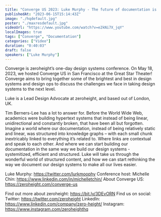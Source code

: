 ```yaml
---
title: "Converge US 2023: Luke Murphy - The future of documentation is structured"
publishedAt: "2023-06-15T15:14:43Z"
image: "./hqdefault.jpg"
poster: "./maxresdefault.jpg"
videoUrl: "https://www.youtube.com/watch?v=e2kNi7X_jqY"
localImages: true
tags: ["Converge", "Documentation"]
categories: ["Video"]
duration: "0:40:03"
draft: false
speakers: ["Luke Murphy"]
---
```


Converge is zeroheight’s one-day design systems conference. On May 18, 2023, we hosted Converge US in San Francisco at the Great Star Theater! Converge aims to bring together some of the brightest and best in design systems and design ops to discuss the challenges we face in taking design systems to the next level.

Luke is a Lead Design Advocate at zeroheight, and based out of London, UK.

Tim Berners-Lee has a lot to answer for. Before the World Wide Web, academics were building hypertext systems that instead of being linear, unidirectional and constantly broken, that have been all but forgotten. Imagine a world where our documentation, instead of being relatively static and linear, was structured into knowledge graphs – with each small chunk inextricably linked to everything it’s related to. Where links are contextual and speak to each other. And where we can start building our documentation in the same way we build our design systems - systemitized, efficient and structured. Luke will take us through the wonderful world of structured content, and how we can start rethinking the way we document our design systems to make all our lives easier.

Luke Murphy: https://twitter.com/lurkmoophy
Conference host: Michelle Chin: https://www.linkedin.com/in/michelletchin/
About Converge US: https://zeroheight.com/converge-us

Find out more about zeroheight: https://bit.ly/3DEvORN
Find us on social:
Twitter: https://twitter.com/zeroheight
LinkedIn: https://www.linkedin.com/company/zero-height/
Instagram: https://www.instagram.com/zeroheighthq

